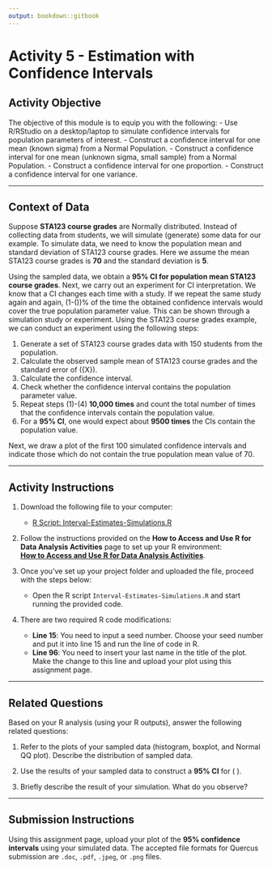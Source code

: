 ```yaml
---
output: bookdown::gitbook
---
```

# Activity 5 - Estimation with Confidence Intervals

## Activity Objective

The objective of this module is to equip you with the following:
- Use R/RStudio on a desktop/laptop to simulate confidence intervals for population parameters of interest.
- Construct a confidence interval for one mean (known sigma) from a Normal Population.
- Construct a confidence interval for one mean (unknown sigma, small sample) from a Normal Population.
- Construct a confidence interval for one proportion.
- Construct a confidence interval for one variance.

---

## Context of Data

Suppose **STA123 course grades** are Normally distributed. Instead of collecting data from students, we will simulate (generate) some data for our example. To simulate data, we need to know the population mean and standard deviation of STA123 course grades. Here we assume the mean STA123 course grades is **70** and the standard deviation is **5**.

Using the sampled data, we obtain a **95% CI for population mean STA123 course grades**. Next, we carry out an experiment for CI interpretation. We know that a CI changes each time with a study. If we repeat the same study again and again, (1-\(\alpha\))% of the time the obtained confidence intervals would cover the true population parameter value. This can be shown through a simulation study or experiment. Using the STA123 course grades example, we can conduct an experiment using the following steps:

1. Generate a set of STA123 course grades data with 150 students from the population.
2. Calculate the observed sample mean of STA123 course grades and the standard error of \(\bar{X}\).
3. Calculate the confidence interval.
4. Check whether the confidence interval contains the population parameter value.
5. Repeat steps (1)-(4) **10,000 times** and count the total number of times that the confidence intervals contain the population value.
6. For a **95% CI**, one would expect about **9500 times** the CIs contain the population value.

Next, we draw a plot of the first 100 simulated confidence intervals and indicate those which do not contain the true population mean value of 70.

---

## Activity Instructions

1. Download the following file to your computer:
   - [R Script: Interval-Estimates-Simulations.R](https://raw.githubusercontent.com/aslemand/Data-Analysis-Activities/main/data/Activity_5/Interval-Estimates-Simulations.R)

2. Follow the instructions provided on the **How to Access and Use R for Data Analysis Activities** page to set up your R environment:  
   [**How to Access and Use R for Data Analysis Activities**](#how-to-set-up-r-for-data-analysis-activities).

3. Once you’ve set up your project folder and uploaded the file, proceed with the steps below:
   - Open the R script `Interval-Estimates-Simulations.R` and start running the provided code.

4. There are two required R code modifications:
   - **Line 15**: You need to input a seed number. Choose your seed number and put it into line 15 and run the line of code in R.
   - **Line 96**: You need to insert your last name in the title of the plot. Make the change to this line and upload your plot using this assignment page.

---

## Related Questions

Based on your R analysis (using your R outputs), answer the following related questions:

1. Refer to the plots of your sampled data (histogram, boxplot, and Normal QQ plot). Describe the distribution of sampled data.

2. Use the results of your sampled data to construct a **95% CI** for \( \mu \).  

3. Briefly describe the result of your simulation. What do you observe?

---

## Submission Instructions

Using this assignment page, upload your plot of the **95% confidence intervals** using your simulated data. The accepted file formats for Quercus submission are `.doc`, `.pdf`, `.jpeg`, or `.png` files.
